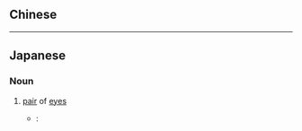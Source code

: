 {{also|雙眸}}
==Chinese==
{{zh-see|雙眸}}

----

==Japanese==
{{ja-kanjitab|そう|ぼう|yomi=o}}

===Noun===
{{ja-noun|そうぼう|kyu=雙眸}}

# [[pair]] of [[eye]]s
#* {{RQ:I am a cat}}:
#*: {{ja-usex|'''双眸'''の奥から射るごとき光を吾輩の矮小なる額の上にあつめて、御めえは一体何だと云った。|'''そうぼう''' の おく から いる ごとき ひかり を わがはい の わいしょう なる ひたい の うえ に あつめて、 おめえ は いったい なん だ と いった。|He glared over my narrow forehead as though shooting light from behind both eyes, and muttered "and just who are you?"}}
